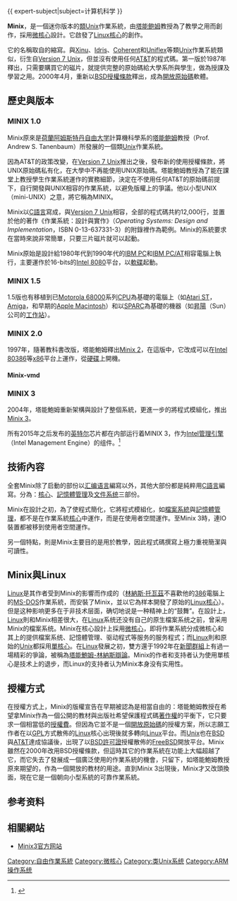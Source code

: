 {{ expert-subject|subject=计算机科学 }}
{{noteTA|G1=IT|G2=FL}}
{{Infobox OS
| name                  = MINIX
| logo                  = 
| screenshot            = [[File:Minix_3.3.0_login_prompt_2_screenshot.png|250px]]
| caption               = 启动界面
| developer             = [[安德鲁·斯图尔特·塔能鲍姆|塔能鮑姆]]
| source_model          = [[開放原始碼|開放原始碼]]
| kernel_type           = [[微核心|微核心]]
| supported_platforms   = [[IBM_PC|PC]], [[IBM_PC/AT|PC/AT]], [[PS/2|PS/2]], [[Motorola_68000|Motorola 68000]], [[SPARC|SPARC]], [[雅達利ST電腦|雅達利ST電腦]], [[Amiga|Amiga]], [[Macintosh|Macintosh]], [[SPARCstation|SPARCstation]], [[Intel_80386|Intel 80386]], [[IBM_PC兼容機|IBM PC兼容機]], [[NS320xx|NS32532]], [[ARM_architecture|ARM]] and [[INMOS|INMOS]] [[transputer|transputer]]
| ui                    = [[命令列介面|命令列介面]]（[[Almquist_shell|ash]]）
| family                = [[类Unix|类Unix]]
| released              =
| latest_release_version = 3.3.0
| latest_release_date   = {{Release date and age|2014|09|15}}
| latest_test_version   =
| latest_test_date      =
| marketing_target      = [[教育|教育]]（v1, v2）、[[嵌入式系统|嵌入式系统]]（v3）
| programmed_in         = [[C|C]]
| language              = [[英文|英文]]
| updatemodel           =
| package_manager       =
| working_state         = 开发中
| license               = [[BSD授權條款|BSD授權條款]]
| website               = [http://www.minix3.org/ www.minix3.org]
}}

'''Minix'''，是一個迷你版本的[[類Unix|類Unix]]作業系統，由[[安德鲁·斯图尔特·塔能鲍姆|塔能鲍姆]]教授為了教學之用而創作，採用[[微核心|微核心]]設計。它啟發了[[Linux核心|Linux核心]]的創作。

它的名稱取自{{lang-en|Mini UNIX}}的縮寫。與[[Xinu|Xinu]]、[[Idris|Idris]]、[[Coherent|Coherent]]和[[Uniflex|Uniflex]]等類[[Unix|Unix]]作業系統類似，衍生自[[Version_7_Unix|Version 7 Unix]]，但並沒有使用任何[[AT&T|AT&T]]的程式碼。第一版於1987年釋出，只需要購買它的磁片，就提供完整的原始碼給大學系所與學生，做為授課及學習之用。2000年4月，重新以[[BSD授權條款|BSD授權條款]]釋出，成為[[開放原始碼|開放原始碼]]軟體。

==歷史與版本==
===MINIX 1.0===
Minix原來是[[荷蘭|荷蘭]][[阿姆斯特丹|阿姆斯特丹]][[阿姆斯特丹自由大学|自由大学]]計算機科學系的[[安德鲁·斯图尔特·塔能鲍姆|塔能鲍姆]]教授（Prof. Andrew S. Tanenbaum）所發展的一個類[[Unix|Unix]]作業系統。

因為AT&T的政策改變，在[[Version_7_Unix|Version 7 Unix]]推出之後，發布新的使用授權條款，將UNIX原始碼私有化，在大學中不再能使用UNIX原始碼。塔能鮑姆教授為了能在課堂上教授學生作業系統運作的實務細節，決定在不使用任何AT&T的原始碼前提下，自行開發與UNIX相容的作業系統，以避免版權上的爭議。他以小型UNIX（mini-UNIX）之意，將它稱為MINIX。

Minix以[[C語言|C語言]]寫成，與[[Version_7_Unix|Version 7 Unix]]相容，全部的程式碼共約12,000行，並置於他的著作《作業系統：設計與實作》（''Operating Systems: Design and Implementation''，ISBN 0-13-637331-3）的附錄裡作為範例。Minix的系統要求在當時來說非常簡單，只要三片磁片就可以起動。

Minix原始是設計給1980年代到1990年代的[[IBM_PC|IBM PC]]和[[IBM_PC/AT|IBM PC/AT]]相容電腦上執行，主要運作於16-bits的[[Intel_8080|Intel 8080]]平台，以[[軟碟|軟碟]]起動。

===MINIX 1.5===
1.5版也有移植到已[[Motorola_68000|Motorola 68000]]系列[[CPU|CPU]]為基礎的電腦上（如[[Atari_ST|Atari ST]]，[[Amiga|Amiga]]，和早期的[[Apple_Macintosh|Apple Macintosh]]）和以[[SPARC|SPARC]]為基礎的機器（如[[昇陽|昇陽]]（Sun）公司的[[工作站|工作站]]）。

===MINIX 2.0===
1997年，隨著教科書改版，塔能鮑姆釋出[[Minix_2|Minix 2]]，在這版中，它改成可以在[[Intel_80386|Intel 80386]]等[[x86|x86]]平台上運作，從[[硬碟|硬碟]]上開機。
====Minix-vmd====

===MINIX 3===
{{main|MINIX 3}}
2004年，塔能鮑姆重新架構與設計了整個系統，更進一步的將程式模組化，推出[[Minix_3|Minix 3]]。

所有2015年之后发布的[[英特尔|英特尔]]芯片都在内部运行着MINIX 3，作为[[Intel主动管理技术|Intel管理引擎]]（Intel Management Engine）的组件。<ref>{{Cite web|url=http://blog.ptsecurity.com/2017/08/disabling-intel-me.html|title=Positive Technologies research|website=blog.ptsecurity.com|access-date=2017-09-06|archive-date=2017-08-28|archive-url=https://web.archive.org/web/20170828150536/http://blog.ptsecurity.com/2017/08/disabling-intel-me.html|dead-url=no}}</ref>

==技術內容==
全套Minix除了启動的部份以[[汇编語言|汇编语言]]編寫以外，其他大部份都是純粹用[[C語言|C語言]]編寫。分為：[[核心|核心]]、[[記憶體管理|記憶體管理]]及[[MINIX檔案系統|文件系统]]三部份。

Minix在設計之初，為了使程式簡化，它將程式模組化，如[[檔案系統|檔案系統]]與[[記憶體管理|記憶體管理]]，都不是在作業系統[[核心|核心]]中運作，而是在使用者空間運作。至Minix 3時，連IO裝置都被移到使用者空間運作。

另一個特點，則是Minix主要目的是用於教學，因此程式碼撰寫上極力重視簡潔與可讀性。

== Minix與Linux ==
[[Linux|Linux]]是其作者受到Minix的影響而作成的（[[林納斯·托瓦茲|林納斯·托瓦茲]]不喜歡他的[[Intel_80386|386]]電腦上的[[MS-DOS|MS-DOS]]作業系統，而安裝了Minix，並以它為样本開發了原始的[[Linux核心|Linux核心]]）。但是这种影响更多在于非技术层面，确切地说是一种精神上的“鼓舞”。在設計上，[[Linux|Linux]]則和Minix相差很大，在[[Linux|Linux]]系统还没有自己的原生檔案系统之前，曾采用Minix的檔案系统。Minix在核心設計上採用[[微核心|微核心]]，即将作業系統分成微核心和其上的提供檔案系统、記憶體管理、驱动程式等服务的服务程式；而[[Linux|Linux]]則和原始的[[Unix|Unix]]都採用[[單核心|單核心]]。在[[Linux|Linux]]發展之初，雙方還于1992年在[[新聞群組|新聞群組]]上有過一場精彩的爭論，被稱為[[塔能鮑姆-林納斯辯論|塔能鮑姆-林納斯辯論]]。Minix的作者和支持者认为使用單核心是技术上的退步，而Linux的支持者认为Minix本身没有实用性。

== 授權方式 ==
在授權方式上，Minix的版權宣告在早期被認為是相當自由的：塔能鮑姆教授在希望拿Minix作為一個公開的教材與出版社希望保護程式碼[[著作權|著作權]]的平衡下，它只要求一個相當低的[[授權費|授權費]]。但因為它並不是一個[[開放原始碼|開放原始碼]]的授權方案，所以志願工作者在以[[GPL|GPL]]方式散佈的[[Linux|Linux]]核心出現後就多轉向[[Linux|Linux]]平台。而[[Unix|Unix]]也在[[BSD|BSD]]與[[AT&T|AT&T]]達成協議後，出現了以[[BSD許可證|BSD許可證]]授權散佈的[[FreeBSD|FreeBSD]]開放平台。Minix雖然在2000年改用BSD授權條款，但這時其它的作業系統在功能上大幅超越了它，而它失去了發展成一個廣泛使用的作業系統的機會，只留下，如塔能鮑姆教授原來期望的，作為一個開放的教材的用途。直到Minix 3出現後，Minix才又改頭換面，現在它是一個朝向小型系統的可靠作業系統。

== 参考资料 ==
{{reflist}}

== 相關網站 ==
* [http://www.minix3.org Minix3官方网站] {{Wayback|url=http://www.minix3.org/ |date=20120621091849 }}

{{Unix-like}}
{{操作系统}}

[[Category:自由作業系統|Category:自由作業系統]]
[[Category:微核心|Category:微核心]]
[[Category:类Unix系统|Category:类Unix系统]]
[[Category:ARM操作系统|Category:ARM操作系统]]